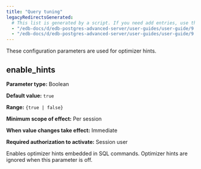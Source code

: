 ```yaml
---
title: "Query tuning"
legacyRedirectsGenerated:
  # This list is generated by a script. If you need add entries, use the `legacyRedirects` key.
  - "/edb-docs/d/edb-postgres-advanced-server/user-guides/user-guide/9.6/EDB_Postgres_Advanced_Server_Guide.1.14.html"
  - "/edb-docs/d/edb-postgres-advanced-server/user-guides/user-guide/9.5/EDB_Postgres_Enterprise_Guide.1.014.html"
---
```


<div id="query_tuning" class="registered_link"></div>

These configuration parameters are used for optimizer hints.

## enable_hints

**Parameter type:** Boolean

**Default value:** `true`

**Range:** `{true | false}`

**Minimum scope of effect:** Per session

**When value changes take effect:** Immediate

**Required authorization to activate:** Session user

Enables optimizer hints embedded in SQL commands. Optimizer hints are ignored when this parameter is off.
